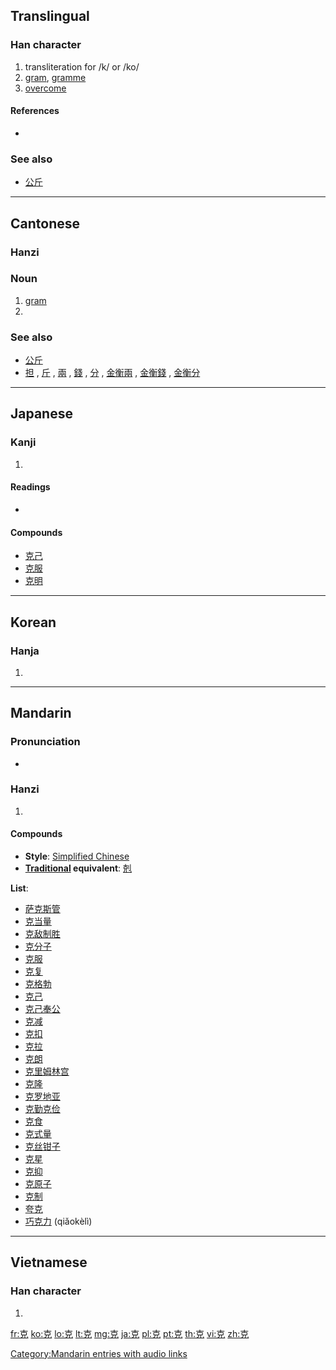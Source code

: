 {{also|剋}}
==Translingual==

===Han character===
{{Han char|rn=10|rad=儿|as=05|sn=7|four=4021<sub>6</sub>|canj=十口竹山 (JRHU)}}

# transliteration for /k/ or /ko/
# [[gram]], [[gramme]]
# [[overcome]]

====References====
* {{Han ref|kx=0124.150|dkj=01355|dj=0263.040|hdz=10269.040|uh=514B|ud=20811|bh=A74A|bd=42826}}

===See also===
* {{sense|gram}} [[公斤]]

----

==Cantonese==

===Hanzi===
{{yue-hanzi|jyut=|y=hak1}}

===Noun===
{{yue-noun|ts|tas=克}}

# [[gram]]
# {{defn|lang=yue|sort=儿05}}

===See also===
* [[公斤]]
* [[担]] , [[斤]] , [[兩]] , [[錢]] , [[分]] , [[金衡兩]] , [[金衡錢]] , [[金衡分]]

----

==Japanese==

===Kanji===
{{ja-kanji|grade=c|rs=儿05}}

# {{defn|lang=ja|sort=儿05}}

====Readings====
* {{ja-readings|on=[[こく]] (koku)|kun=[[かつ]] (katsu), [[よい]] (yoi), [[よく]] (yoku)}}

====Compounds====
* [[克己]]
* [[克服]]
* [[克明]]

----

==Korean==

===Hanja===
{{ko-hanja|hangeul=[[극]]|rv=geuk|mr=kŭk}}

# {{defn|lang=ko|sort=儿05}}

----

==Mandarin==

===Pronunciation===
* {{audio|zh-kè.ogg|audio}}

===Hanzi===
{{cmn-hanzi|pin=[[kè]] ([[ke4]])|wg=k'o<sup>4</sup>}}

# {{defn|lang=cmn|sort=儿05}}

====Compounds====
* '''Style''': [[Simplified Chinese]]
* '''[[Traditional Chinese|Traditional]] equivalent''': [[剋]]

'''List''':
* [[萨克斯管]]
* [[克当量]]
* [[克敌制胜]]
* [[克分子]]
* [[克服]]
* [[克复]]
* [[克格勃]]
* [[克己]]
* [[克己奉公]]
* [[克减]]
* [[克扣]]
* [[克拉]]
* [[克朗]]
* [[克里姆林宫]]
* [[克隆]]
* [[克罗地亚]]
* [[克勤克俭]]
* [[克食]]
* [[克式量]]
* [[克丝钳子]]
* [[克星]]
* [[克抑]]
* [[克原子]]
* [[克制]]
* [[夸克]]
* [[巧克力]] (qiǎokèlì)

[[Category:Mandarin entries with audio links]]

----

==Vietnamese==

===Han character===
{{vi-hantu|[[khắc]]|rs=儿05}}

# {{defn|lang=vi|sort=儿05}}

[[fr:克]]
[[ko:克]]
[[lo:克]]
[[lt:克]]
[[mg:克]]
[[ja:克]]
[[pl:克]]
[[pt:克]]
[[th:克]]
[[vi:克]]
[[zh:克]]
